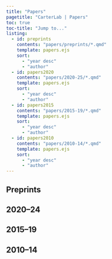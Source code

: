 ```yaml
---
title: "Papers"
pagetitle: "CarterLab | Papers"
toc: true
toc-title: "Jump to..."
listing:
  - id: preprints
    contents: "papers/preprints/*.qmd"
    template: papers.ejs
    sort:
      - "year desc"
      - "author"
  - id: papers2020
    contents: "papers/2020-25/*.qmd"
    template: papers.ejs
    sort:
      - "year desc"
      - "author"
  - id: papers2015
    contents: "papers/2015-19/*.qmd"
    template: papers.ejs
    sort:
      - "year desc"
      - "author"
  - id: papers2010
    contents: "papers/2010-14/*.qmd"
    template: papers.ejs
    sort:
      - "year desc"
      - "author"
---
```


## Preprints

:::{#preprints}
:::

## 2020--24

:::{#papers2020}
:::

## 2015--19

:::{#papers2015}
:::

## 2010--14

:::{#papers2010}
:::
